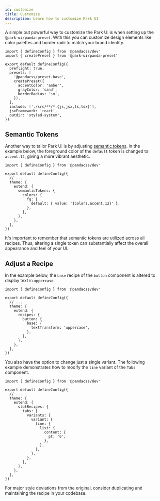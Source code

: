 ```yaml
---
id: customize
title: Customize
description: Learn how to customize Park UI
---
```


A simple but powerful way to customize the Park UI is when setting up the `@park-ui/panda-preset`. With this you can
customize design elements like color palettes and border radii to match your brand identity.

```tsx
import { defineConfig } from '@pandacss/dev'
import { createPreset } from '@park-ui/panda-preset'

export default defineConfig({
  preflight: true,
  presets: [
    '@pandacss/preset-base',
    createPreset({
      accentColor: 'amber',
      grayColor: 'sand',
      borderRadius: 'sm',
    }),
  ],
  include: ['./src/**/*.{js,jsx,ts,tsx}'],
  jsxFramework: 'react',
  outdir: 'styled-system',
})
```

## Semantic Tokens

Another way to tailor Park UI is by adjusting [semantic tokens](https://park-ui.com/docs/panda/theme/semantic-tokens).
In the example below, the foreground color of the `default` token is changed to `accent.12`, giving a more vibrant
aesthetic.

```tsx
import { defineConfig } from '@pandacss/dev'

export default defineConfig({
  // ...
  theme: {
    extend: {
      semanticTokens: {
        colors: {
          fg: {
            default: { value: '{colors.accent.12}' },
          },
        },
      },
    },
  },
})
```

It's important to remember that semantic tokens are utilized across all recipes. Thus, altering a single token can
substantially affect the overall appearance and feel of your UI.

## Adjust a Recipe

In the example below, the `base` recipe of the `button` component is altered to display text in `uppercase`.

```tsx
import { defineConfig } from '@pandacss/dev'

export default defineConfig({
  // ...
  theme: {
    extend: {
      recipes: {
        button: {
          base: {
            textTransform: 'uppercase',
          },
        },
      },
    },
  },
})
```

You also have the option to change just a single variant. The following example demonstrates how to modify the `line`
variant of the `Tabs` component.

```tsx
import { defineConfig } from '@pandacss/dev'

export default defineConfig({
  // ...
  theme: {
    extend: {
      slotRecipes: {
        tabs: {
          variants: {
            variant: {
              line: {
                list: {
                  content: {
                    pt: '6',
                  },
                },
              },
            },
          },
        },
      },
    },
  },
})
```

For major style deviations from the original, consider duplicating and maintaining the recipe in your codebase.

